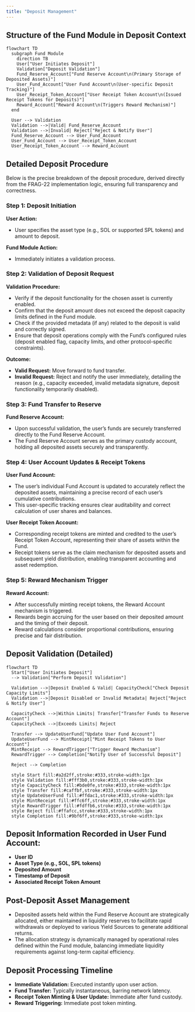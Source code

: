 ```yaml
---
title: "Deposit Management"
---
```


## Structure of the Fund Module in Deposit Context

```mermaid
flowchart TD
  subgraph Fund Module
    direction TB
    User["User Initiates Deposit"]
    Validation["Deposit Validation"]
    Fund_Reserve_Account["Fund Reserve Account\n(Primary Storage of Deposited Assets)"]
    User_Fund_Account["User Fund Account\n(User-specific Deposit Tracking)"]
    User_Receipt_Token_Account["User Receipt Token Account\n(Issued Receipt Tokens for Deposits)"]
    Reward_Account["Reward Account\n(Triggers Reward Mechanism)"]
  end

  User --> Validation
  Validation -->|Valid| Fund_Reserve_Account
  Validation -->|Invalid| Reject["Reject & Notify User"]
  Fund_Reserve_Account --> User_Fund_Account
  User_Fund_Account --> User_Receipt_Token_Account
  User_Receipt_Token_Account --> Reward_Account
```

## Detailed Deposit Procedure

Below is the precise breakdown of the deposit procedure, derived directly from the FRAG-22 implementation logic, ensuring full transparency and correctness.

### **Step 1: Deposit Initiation**

**User Action:**

- User specifies the asset type (e.g., SOL or supported SPL tokens) and amount to deposit.

**Fund Module Action:**

- Immediately initiates a validation process.

### **Step 2: Validation of Deposit Request**

**Validation Procedure:**

- Verify if the deposit functionality for the chosen asset is currently enabled.
- Confirm that the deposit amount does not exceed the deposit capacity limits defined in the Fund module.
- Check if the provided metadata (if any) related to the deposit is valid and correctly signed.
- Ensure that deposit operations comply with the Fund’s configured rules (deposit enabled flag, capacity limits, and other protocol-specific constraints).

**Outcome:**

- **Valid Request:** Move forward to fund transfer.
- **Invalid Request:** Reject and notify the user immediately, detailing the reason (e.g., capacity exceeded, invalid metadata signature, deposit functionality temporarily disabled).

### **Step 3: Fund Transfer to Reserve**

**Fund Reserve Account:**

- Upon successful validation, the user’s funds are securely transferred directly to the Fund Reserve Account.
- The Fund Reserve Account serves as the primary custody account, holding all deposited assets securely and transparently.

### **Step 4: User Account Updates & Receipt Tokens**

**User Fund Account:**

- The user’s individual Fund Account is updated to accurately reflect the deposited assets, maintaining a precise record of each user’s cumulative contributions.
- This user-specific tracking ensures clear auditability and correct calculation of user shares and balances.

**User Receipt Token Account:**

- Corresponding receipt tokens are minted and credited to the user’s Receipt Token Account, representing their share of assets within the Fund.
- Receipt tokens serve as the claim mechanism for deposited assets and subsequent yield distribution, enabling transparent accounting and asset redemption.

### **Step 5: Reward Mechanism Trigger**

**Reward Account:**

- After successfully minting receipt tokens, the Reward Account mechanism is triggered.
- Rewards begin accruing for the user based on their deposited amount and the timing of their deposit.
- Reward calculations consider proportional contributions, ensuring precise and fair distribution.

## **Deposit Validation  (Detailed)**

```mermaid
flowchart TD
  Start["User Initiates Deposit"]
  --> Validation["Perform Deposit Validation"]

  Validation -->|Deposit Enabled & Valid| CapacityCheck["Check Deposit Capacity Limits"]
  Validation -->|Deposit Disabled or Invalid Metadata| Reject["Reject & Notify User"]

  CapacityCheck -->|Within Limits| Transfer["Transfer Funds to Reserve Account"]
  CapacityCheck -->|Exceeds Limits| Reject

  Transfer --> UpdateUserFund["Update User Fund Account"]
  UpdateUserFund --> MintReceipt["Mint Receipt Tokens to User Account"]
  MintReceipt --> RewardTrigger["Trigger Reward Mechanism"]
  RewardTrigger --> Completion["Notify User of Successful Deposit"]

  Reject --> Completion

  style Start fill:#a2d2ff,stroke:#333,stroke-width:1px
  style Validation fill:#fff3b0,stroke:#333,stroke-width:1px
  style CapacityCheck fill:#bde0fe,stroke:#333,stroke-width:1px
  style Transfer fill:#caffbf,stroke:#333,stroke-width:1px
  style UpdateUserFund fill:#ffdac1,stroke:#333,stroke-width:1px
  style MintReceipt fill:#ffc6ff,stroke:#333,stroke-width:1px
  style RewardTrigger fill:#fdffb6,stroke:#333,stroke-width:1px
  style Reject fill:#ffafcc,stroke:#333,stroke-width:1px
  style Completion fill:#9bf6ff,stroke:#333,stroke-width:1px
```

## **Deposit Information Recorded in User Fund Account:**

- **User ID**
- **Asset Type (e.g., SOL, SPL tokens)**
- **Deposited Amount**
- **Timestamp of Deposit**
- **Associated Receipt Token Amount**

## **Post-Deposit Asset Management**

- Deposited assets held within the Fund Reserve Account are strategically allocated, either maintained in liquidity reserves to facilitate rapid withdrawals or deployed to various Yield Sources to generate additional returns.
- The allocation strategy is dynamically managed by operational roles defined within the Fund module, balancing immediate liquidity requirements against long-term capital efficiency.

## **Deposit Processing Timeline**

- **Immediate Validation:** Executed instantly upon user action.
- **Fund Transfer:** Typically instantaneous, barring network latency.
- **Receipt Token Minting & User Update:** Immediate after fund custody.
- **Reward Triggering:** Immediate post token minting.